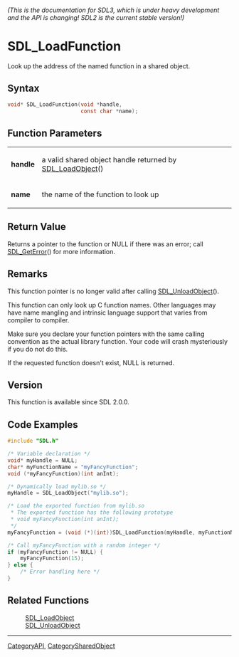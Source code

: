 ====== (This is the documentation for SDL3, which is under heavy development and the API is changing! SDL2 is the current stable version!) ======
= SDL_LoadFunction =

Look up the address of the named function in a shared object.

== Syntax ==

<syntaxhighlight lang='c'>
void* SDL_LoadFunction(void *handle,
                       const char *name);
</syntaxhighlight>

== Function Parameters ==

{|
|'''handle'''
|a valid shared object handle returned by [[SDL_LoadObject]]()
|-
|'''name'''
|the name of the function to look up
|}

== Return Value ==

Returns a pointer to the function or NULL if there was an error; call
[[SDL_GetError]]() for more information.

== Remarks ==

This function pointer is no longer valid after calling
[[SDL_UnloadObject]]().

This function can only look up C function names. Other languages may have
name mangling and intrinsic language support that varies from compiler to
compiler.

Make sure you declare your function pointers with the same calling
convention as the actual library function. Your code will crash
mysteriously if you do not do this.

If the requested function doesn't exist, NULL is returned.

== Version ==

This function is available since SDL 2.0.0.

== Code Examples ==

<syntaxhighlight lang='c++'>
#include "SDL.h"

/* Variable declaration */
void* myHandle = NULL;
char* myFunctionName = "myFancyFunction";
void (*myFancyFunction)(int anInt);

/* Dynamically load mylib.so */
myHandle = SDL_LoadObject("mylib.so");

/* Load the exported function from mylib.so
 * The exported function has the following prototype
 * void myFancyFunction(int anInt);
 */
myFancyFunction = (void (*)(int))SDL_LoadFunction(myHandle, myFunctionName);

/* Call myFancyFunction with a random integer */
if (myFancyFunction != NULL) {
    myFancyFunction(15);
} else {
    /* Error handling here */
}
</syntaxhighlight>

== Related Functions ==

:[[SDL_LoadObject]]
:[[SDL_UnloadObject]]

----
[[CategoryAPI]], [[CategorySharedObject]]


